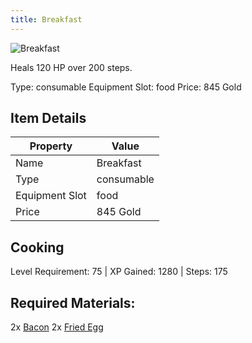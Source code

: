 ```yaml
---
title: Breakfast
---
```


<div className="flex items-start gap-6 mb-8">
  <div className="flex-shrink-0">
    <img src="/assets/resources/cooking/breakfast.png" alt="Breakfast" className="w-24 h-24 border rounded-lg" />
  </div>
  <div className="flex-1">
    <div className="space-y-2">
      <p className="text-lg text-muted-foreground">Heals 120 HP over 200 steps.</p>
      <div className="flex flex-wrap gap-4 text-sm">
        <span className="px-2 py-1 bg-green-100 dark:bg-green-900 rounded-md">
          Type: consumable
        </span>
        <span className="px-2 py-1 bg-purple-100 dark:bg-purple-900 rounded-md">
          Equipment Slot: food
        </span>
        <span className="px-2 py-1 bg-yellow-100 dark:bg-yellow-900 rounded-md">
          Price: 845 Gold
        </span>
      </div>
    </div>
  </div>
</div>

## Item Details
| Property | Value |
|----------|-------|
| Name | Breakfast |
| Type | consumable |
| Equipment Slot | food |
| Price | 845 Gold |

## Cooking
Level Requirement: 75 | XP Gained: 1280 | Steps: 175

## Required Materials:
2x [Bacon](/docs/items/individual/bacon)
2x [Fried Egg](/docs/items/individual/fried_egg)


